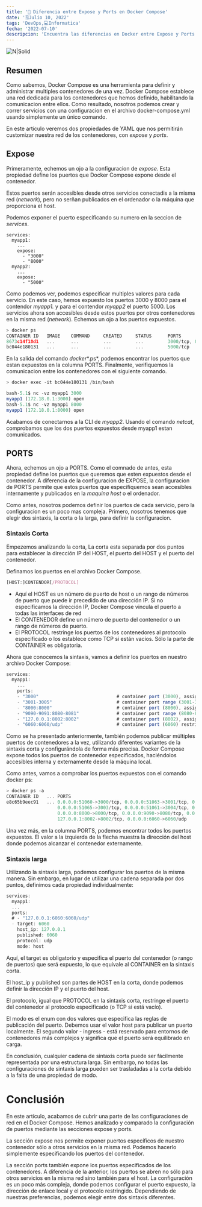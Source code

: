 ---
title: '🐋 Diferencia entre Expose y Ports en Docker Compose'
date: '🗓️Julio 10, 2022'
tags: 'DevOps,💻Informatica'
fecha: '2022-07-10'
descripcion: 'Encuentra las diferencias en Docker entre Expose y Ports.'
---


![N|Solid](https://avatars.githubusercontent.com/u/5429470?s=200&v=4)


## Resumen
Como sabemos, Docker Compose es una herramienta para definir y administrar multiples contenedores de una vez. Docker Compose establece una red dedicada para los contenedores que hemos definido, habilitando la comunicacion entre ellos. Como resultado, nosotros podemos crear y correr servicios con una configuracion en el archivo docker-compose.yml usando simplemente un único comando.

En este artículo veremos dos propiedades de YAML que nos permitirán customizar nuestra red de los contenedores, con *expose* y *ports*.


## Expose

Primeramente, echemos un ojo a la configuracion de *expose*. Esta propiedad define los puertos que Docker Compose expone desde el contenedor.

Estos puertos serán accesibles desde otros servicios conectadis a la misma red (*network*), pero no serñan publicados en el ordenador o la máquina que proporciona el host.

Podemos exponer el puerto especificando su numero en la seccion de *services*.
```shell
services:
  myapp1:
    ...
    expose:
      - "3000"
      - "8000"
  myapp2:
    ...
    expose:
      - "5000"
```

Como podemos ver, podemos especificar multiples valores para cada servicio. En este caso, hemos expuesto los puertos 3000 y 8000 para el contendor *myapp1.*  y para el contendor *myapp2* el puerto 5000. Los servicios ahora son accesibles desde estos puertos por otros contenedores en la misma red (*network*).
Echemos un ojo a los puertos expuestos.

```js
> docker ps
CONTAINER ID   IMAGE    COMMAND     CREATED     STATUS      PORTS               NAMES
8673c14f18d1   ...      ...         ...         ...         3000/tcp, 8000/tcp  bael_myapp1
bc044e180131   ...      ...         ...         ...         5000/tcp            bael_myapp2
```

En la salida del comando *docker**.ps*, podemos encontrar los puertos que estan expuestos en la columna PORTS.
Finalmente, verifiquemos la comunicacion entre los contenedores con el siguiente comando.

```js
> docker exec -it bc044e180131 /bin/bash

bash-5.1$ nc -vz myapp1 3000
myapp1 (172.18.0.1:3000) open
bash-5.1$ nc -vz myapp1 8000
myapp1 (172.18.0.1:8000) open
```


Acabamos de conectarnos a la CLI de *myapp2*. Usando el comando *netcat*, comprobamos que los dos puertos expuestos desde myapp1 estan comunicados.

## PORTS

Ahora, echemos un ojo a PORTS. Como el comnado de antes, esta propiedad define los puertos que queremos que esten expuestos desde el contenedor. A diferencia de la configuracion de EXPOSE, la configuracion de PORTS permite que estos puertos que especifiquemos sean accesibles internamente y publicados en la *maquina host* o el ordenador.

Como antes, nosotros podemos definir los puertos de cada servicio, pero la configuracion es un poco mas compleja. Primero, nosotros tenemos que elegir dos sintaxis, la corta o la larga, para definir la configuracion.

### Sintaxis Corta

Empezemos analizando la corta, La corta esta separada por dos puntos para establecer la dirección IP del HOST, el puerto del HOST y el puerto del contenedor.

Definamos los puertos en el archivo Docker Compose.

```js
[HOST:]CONTENDOR[/PROTOCOL]
```

- Aquí el HOST es un número de puerto de host o un rango de números de puerto que puede ir precedido de una dirección IP. Si no especificamos la dirección IP, Docker Compose vincula el puerto a todas las interfaces de red
- El CONTENEDOR define un número de puerto del contenedor o un rango de números de puerto.
- El PROTOCOL restringe los puertos de los contenedores al protocolo especificado o los establece como TCP si están vacíos. Sólo la parte de CONTAINER es obligatoria.

Ahora que conocemos la sintaxis, vamos a definir los puertos en nuestro archivo Docker Compose:

```js
services:
  myapp1:
    ...
    ports:
    - "3000"                             # container port (3000), assigned to random host port
    - "3001-3005"                        # container port range (3001-3005), assigned to random host ports
    - "8000:8000"                        # container port (8000), assigned to given host port (8000)
    - "9090-9091:8080-8081"              # container port range (8080-8081), assigned to given host port range (9090-9091)
    - "127.0.0.1:8002:8002"              # container port (8002), assigned to given host port (8002) and bind to 127.0.0.1
    - "6060:6060/udp"                    # container port (6060) restricted to UDP protocol, assigned to given host (6060)
```

Como se ha presentado anteriormente, también podemos publicar múltiples puertos de contenedores a la vez, utilizando diferentes variantes de la sintaxis corta y configurándola de forma más precisa. Docker Compose expone todos los puertos de contenedor especificados, haciéndolos accesibles interna y externamente desde la máquina local.

Como antes, vamos a comprobar los puertos expuestos con el comando docker ps:

```js
> docker ps -a
CONTAINER ID   ... PORTS                                                                        NAMES
e8c65b9eec91   ... 0.0.0.0:51060->3000/tcp, 0.0.0.0:51063->3001/tcp, 0.0.0.0:51064->3002/tcp,   bael_myapp1
                   0.0.0.0:51065->3003/tcp, 0.0.0.0:51061->3004/tcp, 0.0.0.0:51062->3005/tcp, 
                   0.0.0.0:8000->8000/tcp, 0.0.0.0:9090->8080/tcp, 0.0.0.0:9091->8081/tcp
                   127.0.0.1:8002->8002/tcp, 0.0.0.0:6060->6060/udp
```

Una vez más, en la columna PORTS, podemos encontrar todos los puertos expuestos. El valor a la izquierda de la flecha muestra la dirección del host donde podemos alcanzar el contenedor externamente.

### Sintaxis larga

Utilizando la sintaxis larga, podemos configurar los puertos de la misma manera. Sin embargo, en lugar de utilizar una cadena separada por dos puntos, definimos cada propiedad individualmente:

```js
services: 
  myapp1:
  ...
  ports:
  # - "127.0.0.1:6060:6060/udp"
  - target: 6060
    host_ip: 127.0.0.1
    published: 6060
    protocol: udp
    mode: host
```
Aquí, el target es obligatorio y especifica el puerto del contenedor (o rango de puertos) que será expuesto, lo que equivale al CONTAINER en la sintaxis corta.

El host_ip y published son partes de HOST en la corta, donde podemos definir la dirección IP y el puerto del host.

El protocolo, igual que PROTOCOL en la sintaxis corta, restringe el puerto del contenedor al protocolo especificado (o TCP si está vacío).

El modo es el enum con dos valores que especifica las reglas de publicación del puerto. Debemos usar el valor host para publicar un puerto localmente. El segundo valor - ingress - está reservado para entornos de contenedores más complejos y significa que el puerto será equilibrado en carga.

En conclusión, cualquier cadena de sintaxis corta puede ser fácilmente representada por una estructura larga. Sin embargo, no todas las configuraciones de sintaxis larga pueden ser trasladadas a la corta debido a la falta de una propiedad de modo.

# Conclusión

En este artículo, acabamos de cubrir una parte de las configuraciones de red en el Docker Compose. Hemos analizado y comparado la configuración de puertos mediante las secciones expose y ports.

La sección expose nos permite exponer puertos específicos de nuestro contenedor sólo a otros servicios en la misma red. Podemos hacerlo simplemente especificando los puertos del contenedor.

La sección ports también expone los puertos especificados de los contenedores. A diferencia de la anterior, los puertos se abren no sólo para otros servicios en la misma red sino también para el host. La configuración es un poco más compleja, donde podemos configurar el puerto expuesto, la dirección de enlace local y el protocolo restringido. Dependiendo de nuestras preferencias, podemos elegir entre dos sintaxis diferentes.
